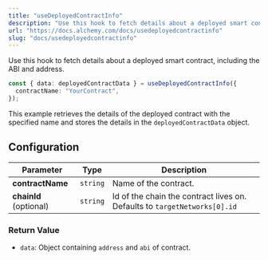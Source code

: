 ```yaml
---
title: "useDeployedContractInfo"
description: "Use this hook to fetch details about a deployed smart contract, including the ABI and address."
url: "https://docs.alchemy.com/docs/usedeployedcontractinfo"
slug: "docs/usedeployedcontractinfo"
---
```


Use this hook to fetch details about a deployed smart contract, including the ABI and address.

```ts ts
const { data: deployedContractData } = useDeployedContractInfo({
  contractName: "YourContract",
});
```

This example retrieves the details of the deployed contract with the specified name and stores the details in the `deployedContractData` object.

## Configuration

| Parameter              | Type     | Description                                                               |
| ---------------------- | -------- | ------------------------------------------------------------------------- |
| **contractName**       | `string` | Name of the contract.                                                     |
| **chainId** (optional) | `string` | Id of the chain the contract lives on. Defaults to `targetNetworks[0].id` |

### Return Value

- `data`: Object containing `address` and `abi` of contract.
